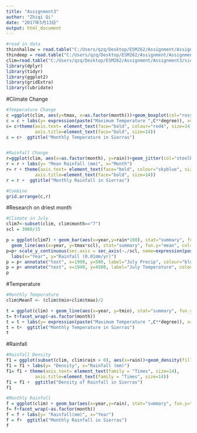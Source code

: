 ---
title: "Assignment3"
author: "Zhiqi Qi"
date: "2017年5月13日"
output: html_document
---

```{r setup, echo=FALSE, message=FALSE}
#read in data
thinshallow = read.table("C:/Users/qzq/Desktop/ESM262/Assignment/Assignment3/resthin.shallow.txt", header=T)
thindeep = read.table("C:/Users/qzq/Desktop/ESM262/Assignment/Assignment3/resthin.deep.txt", header=T)
clim=read.table("C:/Users/qzq/Desktop/ESM262/Assignment/Assignment3/sierraclim.txt",header=T)
library(dplyr)
library(tidyr)
library(ggplot2)
library(gridExtra)
library(lubridate)

```



#Climate Change
```{r clim,, eval=TRUE, echo=TRUE, warning=FALSE}
#Temperature Change
c =ggplot(clim, aes(y=tmax, x=as.factor(month)))+geom_boxplot(col="rosybrown2", fill="red3")
c = c + labs(y= expression(paste("Maximum Temperature ",C**degree)), x="Month") 
c= c+theme(axis.text= element_text(face="bold", colour="red4", size=14), 
           axis.title=element_text(face="bold", size=14))
c = c+  ggtitle("Monthly Temperature in Sierras")


#Rainfall Change
r=ggplot(clim, aes(x=as.factor(month), y=rain))+geom_jitter(col="steelblue")
r = r + labs(y= "Mean Rainfall (mm)", x="Month") 
r= r + theme(axis.text= element_text(face="bold", colour="skyblue", size=14), 
           axis.title=element_text(face="bold", size=14))
r = r +  ggtitle("Monthly Rainfall in Sierras")

#Combine
grid.arrange(c,r)
```



#Research on driest month 
```{r driestmonth, eval=TRUE, echo=TRUE, warning=FALSE}
#Climate in July
clim7<-subset(clim, clim$month=="7")
scl = 3000/15

p = ggplot(clim7) + geom_bar(aes(x=year,y=rain*100), stat="summary", fun.y="sum",  fill="skyblue2") + 
  geom_line(aes(x=year, y=tmax*scl), stat="summary", fun.y="mean", col="red4") 
p=p+ scale_y_continuous(sec.axis = sec_axis(~./scl, name=expression(paste("Maximum Temperature ",C**degree)))) + 
  labs(x="Year", y="Rainfall (0.01mm/yr)")
p = p+ annotate("text", x=1990, y=500, label="July Precip", colour="blue", size=6, hjust=0.5)
p = p+ annotate("text", x=1940, y=4500, label="July Temperature", colour="red", size=6, hjust=0)
p
```



#Temperature
```{r temperature, , eval=TRUE, echo=TRUE, warning=FALSE}
#Monthly Temperature
clim$MeanT <- (clim$tmin+clim$tmax)/2

t = ggplot(clim) + geom_line(aes(x=year, y=tmin), stat="summary", fun.y="mean", col="rosybrown2") + geom_line(aes(x=year, y=MeanT), stat="summary", fun.y="mean", col="red")+ geom_line(aes(x=year, y=tmax), stat="summary", fun.y="mean", col="red4")
t= t+facet_wrap(~as.factor(month))
t = t + labs(y= expression(paste("Maximum Temperature ",C**degree)), x="Year") 
t = t+  ggtitle("Monthly Temperature in Sierras")
t
```


#Rainfall
```{r rain, eval=TRUE, echo=TRUE, warning=FALSE}
#Rainfall Density
f1 = ggplot(subset(clim, clim$rain > 0), aes(x=rain))+geom_density(fill="blue")
f1 = f1 + labs(y= "Density", x="Rainfall (mm)") 
f1= f1 + theme(axis.text= element_text(family = "Times", size=14), 
           axis.title=element_text(family = "Times", size=14))
f1 = f1 +  ggtitle("Density of Rainfall in Sierras")
f1

#Monthly Rainfall
f = ggplot(clim) + geom_bar(aes(x=year,y=rain), stat="summary", fun.y="sum",  fill="steelblue2")
f= f+facet_wrap(~as.factor(month))
f = f + labs(y= "Rainfall(mm)", x="Year") 
f = f+  ggtitle("Monthly Rainfall in Sierras")
f

```
